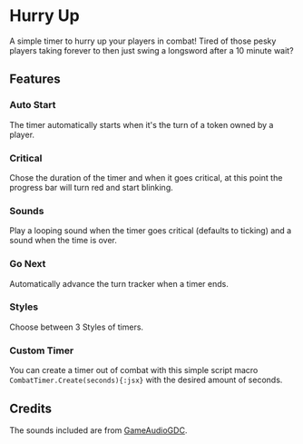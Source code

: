 
# Hurry Up

<ImageButBetter
  src='/..public/images/Hurry-Up/Hutimer.png'
  alt='The Hurry Up! Timer'
  width={2000}
  height={2000}
  className={styles.wikiimagesmall}
/>
A simple timer to hurry up your players in combat\! Tired of those pesky players
taking forever to then just swing a longsword after a 10 minute wait?

## Features

### Auto Start

The timer automatically starts when it's the turn of a token owned by a
player.

### Critical

Chose the duration of the timer and when it goes critical, at this point
the progress bar will turn red and start blinking.

### Sounds

Play a looping sound when the timer goes critical (defaults to ticking)
and a sound when the time is over.
<ImageButBetter
  src='/..public/images/Hurry-Up/Hucirclecrit.png'
  alt='Circle Style Timer going critical'
  width={2000}
  height={2000}
  className={styles.wikiimagesmall}
/>

### Go Next

Automatically advance the turn tracker when a timer ends.

### Styles

Choose between 3 Styles of timers.
<ImageButBetter
  src='/..public/images/Hurry-Up/Husand.png'
  alt='Sand style timer'
  width={2000}
  height={2000}
  className={styles.wikiimagesmall}
/>

### Custom Timer

You can create a timer out of combat with this simple script macro
`CombatTimer.Create(seconds){:jsx}` with the desired amount of seconds.

## Credits

The sounds included are from
[GameAudioGDC](https://sonniss.com/gameaudiogdc).
